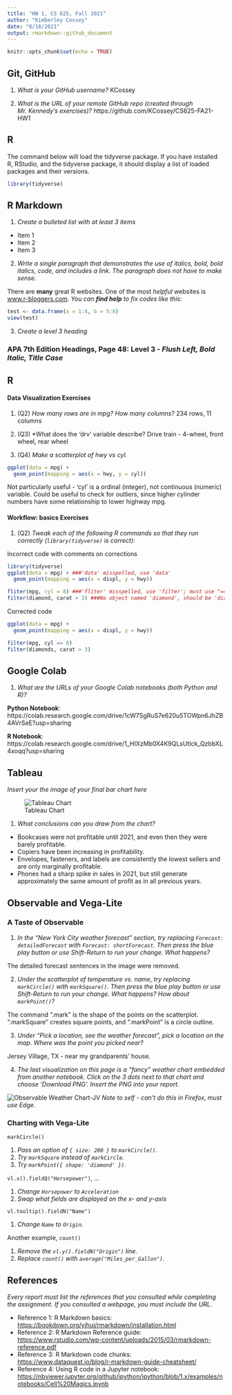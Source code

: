 ```yaml
---
title: "HW 1, CS 625, Fall 2021"
author: "Kimberley Cossey"
date: "8/18/2021"
output: rmarkdown::github_document
---
```


```r
knitr::opts_chunk$set(echo = TRUE)
```

## Git, GitHub

1. *What is your GitHub username?*
  KCossey
  
  2. *What is the URL of your remote GitHub repo (created through Mr. Kennedy's exercises)?*
  https://github.com/KCossey/CS625-FA21-HW1

## R

The command below will load the tidyverse package.  If you have installed R, RStudio, and the tidyverse package, it should display a list of loaded packages and their versions.
```r
library(tidyverse)
```

## R Markdown 

1. *Create a bulleted list with at least 3 items*
* Item 1
* Item 2
* Item 3

2. *Write a single paragraph that demonstrates the use of italics, bold, bold italics, code, and includes a link. The paragraph does not have to make sense.*

There are **many** great R websites. One of the most *helpful* websites is [www.r-bloggers.com](www.r-bloggers.com). *You can **find help** to fix codes like this:*
```r
test <- data.frame(a = 1:4, b = 5:8)
view(test)
```

3. *Create a level 3 heading*

### APA 7th Edition Headings, Page 48: Level 3 - *Flush Left, Bold Italic, Title Case*

## R 

#### Data Visualization Exercises

1. (Q2) *How many rows are in mpg? How many columns?*
        234 rows, 11 columns

2. (Q3)  *What does the 'drv' variable describe?
        Drive train - 4-wheel, front wheel, rear wheel

3. (Q4) *Make a scatterplot of hwy vs cyl.*
```r
ggplot(data = mpg) +
  geom_point(mapping = aes(x = hwy, y = cyl))
```

Not particularly useful - 'cyl' is a ordinal (integer), not continuous (numeric) variable. Could be useful to check for outliers, since higher cylinder numbers have some relationship to lower highway mpg. 


#### Workflow: basics Exercises

1. (Q2) *Tweak each of the following R commands so that they run correctly (`library(tidyverse)` is correct):*

Incorrect code with comments on corrections
```r
library(tidyverse)
ggplot(dota = mpg) + ###'dota' misspelled, use 'data'
  geom_point(mapping = aes(x = displ, y = hwy))

fliter(mpg, cyl = 8) ###'fliter' misspelled, use 'filter'; must use "==" to show "exactly equals"
filter(diamond, carat > 3) ###No object named 'diamond', should be 'diamonds'
```

  Corrected code
```r
ggplot(data = mpg) + 
  geom_point(mapping = aes(x = displ, y = hwy))

filter(mpg, cyl == 8) 
filter(diamonds, carat > 3)
```

## Google Colab

1. *What are the URLs of your Google Colab notebooks (both Python and R)?*

**Python Notebook**: https://colab.research.google.com/drive/1cW7SgRuS7e620u5TOWpn6JhZB4AVrSeE?usp=sharing

**R Notebook**: https://colab.research.google.com/drive/1_HIXzMb0X4K9QLsUtlck_QzbbXL4xoqq?usp=sharing

## Tableau

*Insert your the image of your final bar chart here*

![Tableau Chart](TableauChartEastSales.png)

1. *What conclusions can you draw from the chart?*

* Bookcases were not profitable until 2021, and even then they were barely profitable.
* Copiers have been increasing in profitability.
* Envelopes, fasteners, and labels are consistently the lowest sellers and are only marginally profitable.
* Phones had a sharp spike in sales in 2021, but still generate approximately the same amount of profit as in all previous years.

## Observable and Vega-Lite

### A Taste of Observable

1. *In the "New York City weather forecast" section, try replacing `Forecast: detailedForecast` with `Forecast: shortForecast`. Then press the blue play button  or use Shift-Return to run your change. What happens?*

The detailed forecast sentences in the image were removed.

2. *Under the scatterplot of temperature vs. name, try replacing `markCircle()` with `markSquare()`. Then press the blue play button  or use Shift-Return to run your change. What happens? How about `markPoint()`?*

The command ".mark" is the shape of the points on the scatterplot. ".markSquare" creates square points, and ".markPoint" is a circle outline.  

3. *Under "Pick a location, see the weather forecast", pick a location on the map.  Where was the point you picked near?*

Jersey Village, TX - near my grandparents' house.

4. *The last visualization on this page is a "fancy" weather chart embedded from another notebook.  Click on the 3 dots next to that chart and choose 'Download PNG'.  Insert the PNG into your report.*

![Observable Weather Chart-JV](WeatherChart.png)
*Note to self - can't do this in Firefox, must use Edge.*


### Charting with Vega-Lite

`markCircle()`

1. *Pass an option of `{ size: 200 }` to `markCircle()`.*
1. *Try `markSquare` instead of `markCircle`.*
1. *Try `markPoint({ shape: 'diamond' })`.*

`vl.x().fieldQ("Horsepower")`, ...

1. *Change `Horsepower` to `Acceleration`*
1. *Swap what fields are displayed on the x- and y-axis*

`vl.tooltip().fieldN("Name")`

1. *Change `Name` to `Origin`.*

Another example, `count()`

1. *Remove the `vl.y().fieldN("Origin")` line.*
1. *Replace `count()` with `average("Miles_per_Gallon")`.*

## References

*Every report must list the references that you consulted while completing the assignment. If you consulted a webpage, you must include the URL.*

* Reference 1: R Markdown basics: [https://bookdown.org/yihui/rmarkdown/installation.html](https://bookdown.org/yihui/rmarkdown/installation.html)
* Reference 2: R Markdown Reference guide: [https://www.rstudio.com/wp-content/uploads/2015/03/rmarkdown-reference.pdf](https://www.rstudio.com/wp-content/uploads/2015/03/rmarkdown-reference.pdf)
* Reference 3: R Markdown code chunks: [https://www.dataquest.io/blog/r-markdown-guide-cheatsheet/](https://www.dataquest.io/blog/r-markdown-guide-cheatsheet/)
* Reference 4: Using R code in a Jupyter notebook: [https://nbviewer.jupyter.org/github/ipython/ipython/blob/1.x/examples/notebooks/Cell%20Magics.ipynb](https://nbviewer.jupyter.org/github/ipython/ipython/blob/1.x/examples/notebooks/Cell%20Magics.ipynb)

